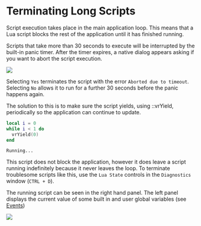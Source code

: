 
# Terminating Long Scripts

Script execution takes place in the main application loop. This means that a Lua script blocks the rest of the application until it has finished running.

Scripts that take more than 30 seconds to execute will be interrupted by the built-in panic timer. After the timer expires, a native dialog appears asking if you want to abort the script execution.

![](/img/programming-guide/lua-panic.png)

Selecting `Yes` terminates the script with the error `Aborted due to timeout`. Selecting `No` allows it to run for a further 30 seconds before the panic happens again.

The solution to this is to make sure the script yields, using ::vrYield, periodically so the application can continue to update. 

<Tabs>
<TabItem value="console" label="Console">

```lua
local i = 0
while i < 1 do
  vrYield(0)
end
```

</TabItem>
<TabItem value="output" label="Output">

```
Running...
```

</TabItem>
</Tabs>

This script does not block the application, however it does leave a script running indefinitely because it never leaves the loop. To terminate troublesome scripts like this, use the `Lua State` controls in the `Diagnostics` window (`CTRL + D`).

The running script can be seen in the right hand panel. The left panel displays the current value of some built in and user global variables (see [Events](../getting-started/events.mdx))

![](/img/programming-guide/diagnostics-window.png)
